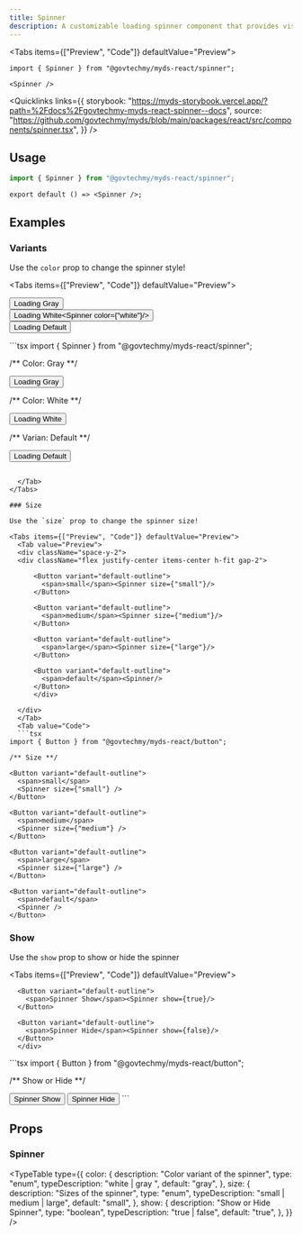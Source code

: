 ```yaml
---
title: Spinner
description: A customizable loading spinner component that provides visual feedback for loading states.
---
```



<Tabs items={["Preview", "Code"]} defaultValue="Preview">
  <Tab value="Preview">
    <div className="flex justify-center">
        <Spinner/>
    </div>
  </Tab>
  <Tab value="Code">
  
```tsx 
import { Spinner } from "@govtechmy/myds-react/spinner";

<Spinner />
```

</Tab>
</Tabs>

<Quicklinks
  links={{
    storybook:
      "https://myds-storybook.vercel.app/?path=%2Fdocs%2Fgovtechmy-myds-react-spinner--docs",
    source:
      "https://github.com/govtechmy/myds/blob/main/packages/react/src/components/spinner.tsx",
  }}
/>

## Usage

```ts copy title="Import"
import { Spinner } from "@govtechmy/myds-react/spinner";
```

```tsx copy title="Anatomy"
export default () => <Spinner />;
```

## Examples

### Variants

Use the `color` prop to change the spinner style!

<Tabs items={["Preview", "Code"]} defaultValue="Preview">
  <Tab value="Preview">
    <div className="space-y-2">
        <div className="flex items-center justify-center">
            <Button variant="default-outline">Loading Gray <Spinner/></Button>
        </div>
        <div className="flex items-center justify-center">
            <Button>Loading White<Spinner color={"white"}/></Button>
        </div>
        <div className="flex items-center justify-center">
            <Button variant="default-outline">Loading Default <Spinner/></Button>
        </div>
  </div>
  </Tab>
  <Tab value="Code">
  ```tsx
import { Spinner } from "@govtechmy/myds-react/spinner";

/** Color: Gray **/

<Button variant="default-outline">
  Loading Gray
  <Spinner color={"gray"} />
</Button>

/** Color: White **/

<Button>
  Loading White
  <Spinner color={"white"} />
</Button>

/** Varian: Default **/

<Button variant="default-outline">
  Loading Default
  <Spinner />
</Button>

````

  </Tab>
</Tabs>

### Size

Use the `size` prop to change the spinner size!

<Tabs items={["Preview", "Code"]} defaultValue="Preview">
  <Tab value="Preview">
  <div className="space-y-2">
  <div className="flex justify-center items-center h-fit gap-2">

      <Button variant="default-outline">
        <span>small</span><Spinner size={"small"}/>
      </Button>

      <Button variant="default-outline">
        <span>medium</span><Spinner size={"medium"}/>
      </Button>

      <Button variant="default-outline">
        <span>large</span><Spinner size={"large"}/>
      </Button>

      <Button variant="default-outline">
        <span>default</span><Spinner/>
      </Button>
      </div>

  </div>
  </Tab>
  <Tab value="Code">
  ```tsx
import { Button } from "@govtechmy/myds-react/button";

/** Size **/

<Button variant="default-outline">
  <span>small</span>
  <Spinner size={"small"} />
</Button>

<Button variant="default-outline">
  <span>medium</span>
  <Spinner size={"medium"} />
</Button>

<Button variant="default-outline">
  <span>large</span>
  <Spinner size={"large"} />
</Button>

<Button variant="default-outline">
  <span>default</span>
  <Spinner />
</Button>
````

  </Tab>
</Tabs>

### Show

Use the `show` prop to show or hide the spinner

<Tabs items={["Preview", "Code"]} defaultValue="Preview">
  <Tab value="Preview">
  <div className="space-y-2">
  <div className="flex justify-center items-center h-fit gap-2">

      <Button variant="default-outline">
        <span>Spinner Show</span><Spinner show={true}/>
      </Button>

      <Button variant="default-outline">
        <span>Spinner Hide</span><Spinner show={false}/>
      </Button>
      </div>

  </div>
  </Tab>
  <Tab value="Code">
  ```tsx
import { Button } from "@govtechmy/myds-react/button";

/** Show or Hide **/

<Button variant="default-outline">
  <span>Spinner Show</span>
  <Spinner show={true} />
</Button>

<Button variant="default-outline">
  <span>Spinner Hide</span>
  <Spinner show={false} />
</Button>
```

  </Tab>
</Tabs>

## Props

### Spinner

<TypeTable
  type={{
    color: {
      description: "Color variant of the spinner",
      type: "enum",
      typeDescription: "white | gray ",
      default: "gray",
    },
    size: {
      description: "Sizes of the spinner",
      type: "enum",
      typeDescription: "small | medium | large",
      default: "small",
    },
    show: {
      description: "Show or Hide Spinner",
      type: "boolean",
      typeDescription: "true | false",
      default: "true",
    },
  }}
/>
